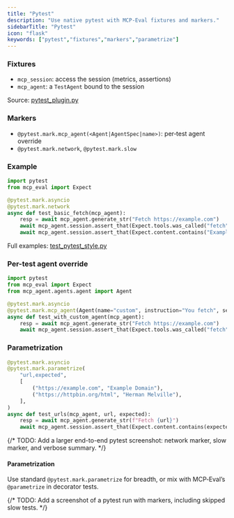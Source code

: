 ```yaml
---
title: "Pytest"
description: "Use native pytest with MCP‑Eval fixtures and markers."
sidebarTitle: "Pytest"
icon: "flask"
keywords: ["pytest","fixtures","markers","parametrize"]
---
```


### Fixtures

- `mcp_session`: access the session (metrics, assertions)
- `mcp_agent`: a `TestAgent` bound to the session

Source: [pytest_plugin.py](https://github.com/lastmile-ai/mcp-eval/blob/main/src/mcp_eval/pytest_plugin.py)

### Markers

- `@pytest.mark.mcp_agent(<Agent|AgentSpec|name>)`: per‑test agent override
- `@pytest.mark.network`, `@pytest.mark.slow`

### Example

```python
import pytest
from mcp_eval import Expect

@pytest.mark.asyncio
@pytest.mark.network
async def test_basic_fetch(mcp_agent):
    resp = await mcp_agent.generate_str("Fetch https://example.com")
    await mcp_agent.session.assert_that(Expect.tools.was_called("fetch"), response=resp)
    await mcp_agent.session.assert_that(Expect.content.contains("Example Domain"), response=resp)
```

Full examples: [test_pytest_style.py](https://github.com/lastmile-ai/mcp-eval/blob/main/examples/mcp_server_fetch/tests/test_pytest_style.py)

### Per-test agent override

```python
import pytest
from mcp_eval import Expect
from mcp_agent.agents.agent import Agent

@pytest.mark.asyncio
@pytest.mark.mcp_agent(Agent(name="custom", instruction="You fetch", server_names=["fetch"]))
async def test_with_custom_agent(mcp_agent):
    resp = await mcp_agent.generate_str("Fetch https://example.com")
    await mcp_agent.session.assert_that(Expect.tools.was_called("fetch"), response=resp)
```

### Parametrization

```python
@pytest.mark.asyncio
@pytest.mark.parametrize(
    "url,expected",
    [
        ("https://example.com", "Example Domain"),
        ("https://httpbin.org/html", "Herman Melville"),
    ],
)
async def test_urls(mcp_agent, url, expected):
    resp = await mcp_agent.generate_str(f"Fetch {url}")
    await mcp_agent.session.assert_that(Expect.content.contains(expected, case_sensitive=False), response=resp)
```

{/* TODO: Add a larger end-to-end pytest screenshot: network marker, slow marker, and verbose summary. */}

#### Parametrization

Use standard `@pytest.mark.parametrize` for breadth, or mix with MCP‑Eval’s `@parametrize` in decorator tests.

{/* TODO: Add a screenshot of a pytest run with markers, including skipped slow tests. */}



